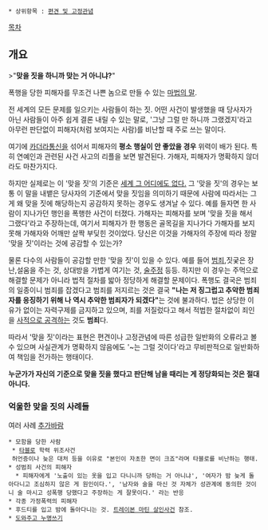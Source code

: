  * 상위항목 : [[편견 및 고정관념]]
[[목차]]
== 개요 ==
>"'''맞을 짓을 하니까 맞는 거 아니냐?'''"

폭행을 당한 피해자를 무조건 나쁜 놈으로 만들 수 있는 [[마법의 말]].

전 세계의 모든 문제를 일으키는 사람들이 하는 짓. 어떤 사건이 발생했을 때 당사자가 아닌 사람들이 아주 쉽게 결론 내릴 수 있는 말로, '그냥 그럴 만 하니까 그랬겠지'라고 아무런 판단없이 피해자(처럼 보여지는 사람)를 비난할 때 주로 쓰는 말이다.

여기에 [[카더라]]통신을 섞어서 피해자의 '''평소 행실이 안 좋았을 경우''' 위력이 배가 된다. 특히 연예인과 관련된 사건 사고의 리플을 보면 발견된다. 가해자, 피해자가 명확하지 않더라도 마찬가지다.

하지만 실제로는 이 '맞을 짓'의 기준은 [[그런 거 없다|세계 그 어디에도 없다.]] 그 '맞을 짓'의 경우는 보통 이 말을 내뱉은 당사자의 기준에서 맞을 짓임을 의미하기 때문에 사람에 따라서는 그게 왜 맞을 짓에 해당하는지 공감하지 못하는 경우도 생겨날 수 있다. 예를 들자면 한 사람이 지나가던 행인을 폭행한 사건이 터졌다. 가해자는 피해자를 보며 '맞을 짓을 해서 그랬다'라고 주장하는데, 여기서 피해자가 한 행동은 골목길을 지나가다 가해자를 보지 못해 가해자와 어깨만 살짝 부딪힌 것이었다. 당신은 이것을 가해자의 주장에 따라 정말 '맞을 짓'이라는 것에 공감할 수 있는가?

물론 다수의 사람들이 공감할 만한 '맞을 짓'이 있을 수 있다. 예를 들어 [[범죄]],짓궂은 장난,설움을 주는 것, 상대방을 가볍게 여기는 것, [[술주정]] 등등. 하지만 이 경우는 주먹으로 해결할 문제가 아니라 법적 절차를 밟아 정당하게 해결할 문제이다. 폭행도 결국은 범죄의 일종이니 범죄를 잡겠다고 범죄를 저지르는 것은 결국 '''"나는 저 징그럽고 추악한 범죄자를 응징하기 위해 나 역시 추악한 범죄자가 되겠다"'''는 것에 불과하다. 법은 상당한 이유가 없이는 자력구제를 금지하고 있으며, 죄를 저질렀다고 해서 적법한 절차없이 죄인을 [[린치|사적으로 공격]]하는 것도 '''범죄'''다.

따라서 '맞을 짓'이라는 표현은 편견이나 고정관념에 따른 성급한 일반화의 오류라고 볼 수 있으며 사실관계가 명확하지 않음에도 '~는 그럴 것이다'라고 무비판적으로 일반화하여 책임을 전가하는 행태이다.

'''누군가가 자신의 기준으로 맞을 짓을 했다고 판단해 남을 때리는 게 정당화되는 것은 절대 아니다.'''

=== 억울한 맞을 짓의 사례들 ===
여러 사례 [[추가바람]]
 * 모함을 당한 사람 
  * [[타블로]] 학력 위조사건
  허언증이나 늦은 대처 등을 이유로 "본인이 자초한 면이 크죠"라며 타블로를 비난하는 행태.
 * 성범죄 사건의 피해자
   * 피해자에게 '노출이 있는 옷을 입고 다니니까 당하는 거 아니냐', '여자가 밤 늦게 돌아다니고 조심하지 않은 게 원인이다.', '남자와 술을 마신 것 자체가 성관계에 동의한 것이니 술 마시고 성폭행 당했다고 주장하는 게 잘못이다.' 라는 반응 
 * 각종 가정폭력의 피해자
 * 후드티를 입고 밤에 돌아다니는 것. [[트레이본 마틴 살인사건]] 참조.
 * [[도와주고 누명쓰기]]
